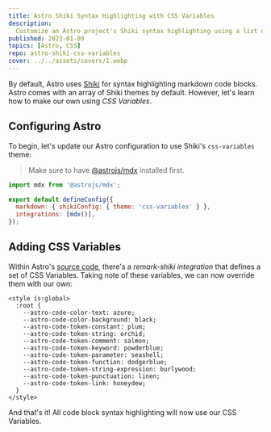 ```yaml
---
title: Astro Shiki Syntax Highlighting with CSS Variables
description:
  Customize an Astro project's Shiki syntax highlighting using a list of available CSS Variables.
published: 2023-01-09
topics: [Astro, CSS]
repo: astro-shiki-css-variables
cover: ../../assets/covers/1.webp
---
```


By default, Astro uses [Shiki][shiki] for syntax highlighting markdown code blocks. Astro comes with
an array of Shiki themes by default. However, let's learn how to make our own using _CSS Variables_.

## Configuring Astro

To begin, let's update our Astro configuration to use Shiki's `css-variables` theme:

> Make sure to have [@astrojs/mdx][astro-mdx] installed first.

```js title="astro.config.mjs"
import mdx from '@astrojs/mdx';

export default defineConfig({
  markdown: { shikiConfig: { theme: 'css-variables' } },
  integrations: [mdx()],
});
```

## Adding CSS Variables

Within Astro's [source code][astro-remark-shiki], there's a _remark-shiki integration_ that defines
a set of CSS Variables. Taking note of these variables, we can now override them with our own:

```astro title="Layout.astro"
<style is:global>
  :root {
    --astro-code-color-text: azure;
    --astro-code-color-background: black;
    --astro-code-token-constant: plum;
    --astro-code-token-string: orchid;
    --astro-code-token-comment: salmon;
    --astro-code-token-keyword: powderblue;
    --astro-code-token-parameter: seashell;
    --astro-code-token-function: dodgerblue;
    --astro-code-token-string-expression: burlywood;
    --astro-code-token-punctuation: linen;
    --astro-code-token-link: honeydew;
  }
</style>
```

And that's it! All code block syntax highlighting will now use our CSS Variables.

[shiki]: https://shiki.matsu.io/
[astro-remark-shiki]:
  https://github.com/withastro/astro/blob/main/packages/integrations/mdx/src/remark-shiki.ts
[astro-mdx]: https://docs.astro.build/en/guides/integrations-guide/mdx/
